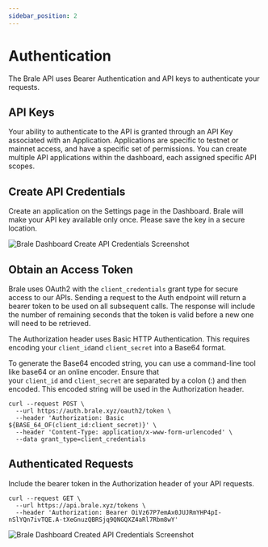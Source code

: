 ```yaml
---
sidebar_position: 2
---
```


# Authentication

The Brale API uses Bearer Authentication and API keys to authenticate your requests.

## API Keys

Your ability to authenticate to the API is granted through an API Key associated with an Application. Applications are specific to testnet or mainnet access, and have a specific set of permissions. You can create multiple API applications within the dashboard, each assigned specific API scopes.

## Create API Credentials

Create an application on the Settings page in the Dashboard. Brale will make your API key available only once. Please save the key in a secure location.

![Brale Dashboard Create API Credentials Screenshot](./img/create-api-credentials.png)

## Obtain an Access Token

Brale uses OAuth2 with the `client_credentials` grant type for secure access to our APIs. Sending a request to the Auth endpoint will return a bearer token to be used on all subsequent calls. The response will include the number of remaining seconds that the token is valid before a new one will need to be retrieved.

The Authorization header uses Basic HTTP Authentication. This requires encoding your `client_id`and `client_secret` into a Base64 format.

To generate the Base64 encoded string, you can use a command-line tool like base64 or an online encoder. Ensure that your `client_id` and `client_secret` are separated by a colon (:) and then encoded. This encoded string will be used in the Authorization header.

```curl title="Request Body" showLineNumbers
curl --request POST \
  --url https://auth.brale.xyz/oauth2/token \
  --header 'Authorization: Basic ${BASE_64_OF(client_id:client_secret)}' \
  --header 'Content-Type: application/x-www-form-urlencoded' \
  --data grant_type=client_credentials
```

## Authenticated Requests

Include the bearer token in the Authorization header of your API requests.

```curl title="Request Body" showLineNumbers
curl --request GET \
  --url https://api.brale.xyz/tokens \
  --header 'Authorization: Bearer OiVz67P7emAx0JUJRmYHP4pI-nSlYQn7ivTQE.A-tXeGnuzQBRSjq9QNGQXZ4aRl7Rbm8wY'
```

![Brale Dashboard Created API Credentials Screenshot](./img/authenticated-requests.png)
